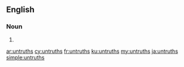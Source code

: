 ==English==

===Noun===
{{head|en|noun plural form}}

# {{plural of|untruth|lang=en}}

[[ar:untruths]]
[[cy:untruths]]
[[fr:untruths]]
[[ku:untruths]]
[[my:untruths]]
[[ja:untruths]]
[[simple:untruths]]